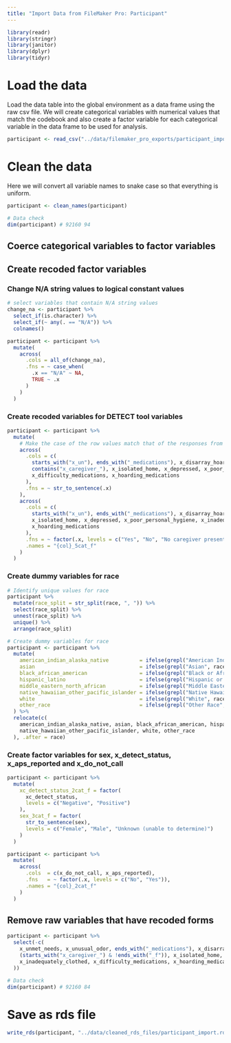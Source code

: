 ```yaml
---
title: "Import Data from FileMaker Pro: Participant"
---
```



```r
library(readr)
library(stringr)
library(janitor)
library(dplyr)
library(tidyr)
```
# Load the data

Load the data table into the global environment as a data frame using the raw csv file. We will create categorical variables with numerical values that match the codebook and also create a factor variable for each categorical variable in the data frame to be used for analysis.

```r
participant <- read_csv("../data/filemaker_pro_exports/participant_import.csv")
```

# Clean the data

Here we will convert all variable names to snake case so that everything is uniform.

```r
participant <- clean_names(participant)
```

```r
# Data check
dim(participant) # 92160 94
```

## Coerce categorical variables to factor variables

## Create recoded factor variables
### Change N/A string values to logical constant values
```r
# select variables that contain N/A string values
change_na <- participant %>%
  select_if(is.character) %>%
  select_if(~ any(. == "N/A")) %>%
  colnames()
```

```r
participant <- participant %>%
  mutate(
    across(
      .cols = all_of(change_na),
      .fns = ~ case_when(
        .x == "N/A" ~ NA,
        TRUE ~ .x
      )
    )
  )
```

### Create recoded variables for DETECT tool variables

```r
participant <- participant %>%
  mutate(
    # Make the case of the row values match that of the responses from the DETECT F/U Interviews
    across(
      .cols = c(
        starts_with("x_un"), ends_with("_medications"), x_disarray_hoarding, x_health_safety_concern,
        contains("x_caregiver_"), x_isolated_home, x_depressed, x_poor_personal_hygiene, x_inadequately_clothed,
        x_difficulty_medications, x_hoarding_medications
      ),
      .fns = ~ str_to_sentence(.x)
    ),
    across(
      .cols = c(
        starts_with("x_un"), ends_with("_medications"), x_disarray_hoarding, x_health_safety_concern, contains("x_caregiver_"),
        x_isolated_home, x_depressed, x_poor_personal_hygiene, x_inadequately_clothed, x_difficulty_medications,
        x_hoarding_medications
      ),
      .fns = ~ factor(.x, levels = c("Yes", "No", "No caregiver present", "Unable to assess", "Did not enter patient’s home")),
      .names = "{col}_5cat_f"
    )
  )
```

### Create dummy variables for race

```r
# Identify unique values for race
participant %>%
  mutate(race_split = str_split(race, ", ")) %>%
  select(race_split) %>%
  unnest(race_split) %>%
  unique() %>%
  arrange(race_split)
```

```r
# Create dummy variables for race
participant <- participant %>%
  mutate(
    american_indian_alaska_native          = ifelse(grepl("American Indian or Alaska Native", race), 1, 0),
    asian                                  = ifelse(grepl("Asian", race), 1, 0),
    black_african_american                 = ifelse(grepl("Black or African American", race), 1, 0),
    hispanic_latino                        = ifelse(grepl("Hispanic or Latino", race), 1, 0),
    middle_eastern_north_african           = ifelse(grepl("Middle Eastern or North African", race), 1, 0),
    native_hawaiian_other_pacific_islander = ifelse(grepl("Native Hawaiian or Other Pacific Islander", race), 1, 0),
    white                                  = ifelse(grepl("White", race), 1, 0),
    other_race                             = ifelse(grepl("Other Race", race), 1, 0),
  ) %>%
  relocate(c(
    american_indian_alaska_native, asian, black_african_american, hispanic_latino, middle_eastern_north_african,
    native_hawaiian_other_pacific_islander, white, other_race
  ), .after = race)
```

### Create factor variables for sex, x_detect_status, x_aps_reported and x_do_not_call

```r
participant <- participant %>%
  mutate(
    xc_detect_status_2cat_f = factor(
      xc_detect_status,
      levels = c("Negative", "Positive")
    ),
    sex_3cat_f = factor(
      str_to_sentence(sex),
      levels = c("Female", "Male", "Unknown (unable to determine)")
    )
  )
```

```r
participant <- participant %>%
  mutate(
    across(
      .cols  = c(x_do_not_call, x_aps_reported),
      .fns   = ~ factor(.x, levels = c("No", "Yes")),
      .names = "{col}_2cat_f"
    )
  )
```


## Remove raw variables that have recoded forms

```r
participant <- participant %>%
  select(-c(
    x_unmet_needs, x_unusual_odor, ends_with("_medications"), x_disarray_hoarding, x_health_safety_concern,
    (starts_with("x_caregiver_") & !ends_with("_f")), x_isolated_home, x_depressed, x_poor_personal_hygiene,
    x_inadequately_clothed, x_difficulty_medications, x_hoarding_medications, sex, xc_detect_status, x_do_not_call, x_aps_reported
  ))
```


```r
# Data check
dim(participant) # 92160 84
```

# Save as rds file

```r
write_rds(participant, "../data/cleaned_rds_files/participant_import.rds")
```
